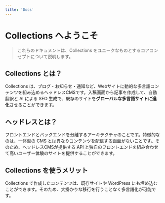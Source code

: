 ```yaml
---
title: 'Docs'
---
```


# Collections へようこそ

> これらのドキュメントは、Collections をユニークなものとするコアコンセプトについて説明します。

## Collections とは？

Collections は、ブログ・お知らせ・通知など、Webサイトに動的な多言語コンテンツを組み込めるヘッドレスCMSです。入稿画面から記事を作成して、自動翻訳と AI による SEO 生成で、既存のサイトを**グローバルな多言語サイトに進化**させることができます。

## ヘッドレスとは？

フロントエンドとバックエンドを分離するアーキテクチャのことです。特徴的なのは、一体型の CMS とは異なりコンテンツを配信する画面がないことです。そのため、ヘッドレスCMSが提供する API と独自のフロントエンドを組み合わせて高いユーザー体験のサイトを提供することができます。

## Collections を使うメリット

Collections で作成したコンテンツは、既存サイトや WordPress にも埋め込むことができます。そのため、大掛かりな移行を行うことなく多言語化が可能です。
